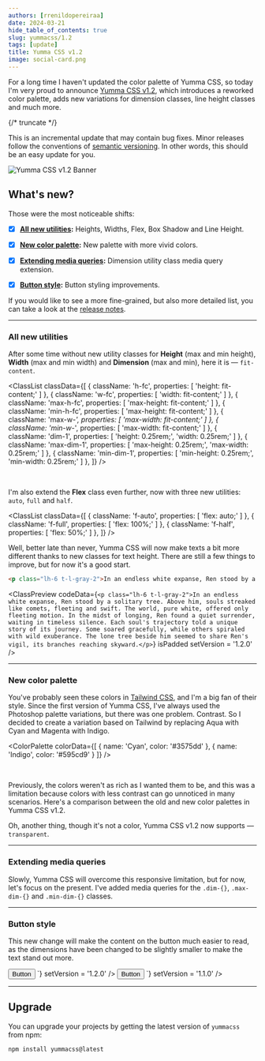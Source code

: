 ```yaml
---
authors: [rrenildopereiraa]
date: 2024-03-21
hide_table_of_contents: true
slug: yummacss/1.2
tags: [update]
title: Yumma CSS v1.2
image: social-card.png
---
```




For a long time I haven't updated the color palette of Yumma CSS, so today I'm very proud to announce [Yumma CSS v1.2](https://github.com/yumma-lib/yumma-css/releases/tag/v1.2.0), which introduces a reworked color palette, adds new variations for dimension classes, line height classes and much more.

{/* truncate */}

This is an incremental update that may contain bug fixes. Minor releases follow the conventions of [semantic versioning](https://docs.npmjs.com/about-semantic-versioning). In other words, this should be an easy update for you.

![Yumma CSS v1.2 Banner](banner.png)

## What's new?

Those were the most noticeable shifts:

- [x] **[All new utilities](#all-new-utilities):** Heights, Widths, Flex, Box Shadow and Line Height.

- [x] **[New color palette](#new-color-palette):** New palette with more vivid colors.

- [x] **[Extending media queries](#extending-media-queries):** Dimension utility class media query extension.

- [x] **[Button style](#button-style):** Button styling improvements.

If you would like to see a more fine-grained, but also more detailed list, you can take a look at the [release notes](https://github.com/yumma-lib/yumma-css/releases/tag/v1.2.0).

---

### All new utilities 

After some time without new utility classes for **Height** (max and min height), **Width** (max and min width) and **Dimension** (max and min), here it is — `fit-content`.

<ClassList
  classData={[
    {
      className: 'h-fc',
      properties: [
        'height: fit-content;'
      ]
    },
    {
      className: 'w-fc',
      properties: [
        'width: fit-content;'
      ]
    },
    {
      className: 'max-h-fc',
      properties: [
        'max-height: fit-content;'
      ]
    },
    {
      className: 'min-h-fc',
      properties: [
        'max-height: fit-content;'
      ]
    },
    {
      className: 'max-w-*',
      properties: [
        'max-width: fit-content;'
      ]
    },
    {
      className: 'min-w-*',
      properties: [
        'max-width: fit-content;'
      ]
    },
    {
      className: 'dim-1',
      properties: [
        'height: 0.25rem;',
        'width: 0.25rem;'
      ]
    },
    {
      className: 'max-dim-1',
      properties: [
        'max-height: 0.25rem;',
        'max-width: 0.25rem;'
      ]
    },
    {
      className: 'min-dim-1',
      properties: [
        'min-height: 0.25rem;',
        'min-width: 0.25rem;'
      ]
    },
  ]}
/>

<br />

I'm also extend the **Flex** class even further, now with three new utilities: `auto`, `full` and `half`.

<ClassList
  classData={[
    {
      className: 'f-auto',
      properties: [
        'flex: auto;'
      ]
    },
    {
      className: 'f-full',
      properties: [
        'flex: 100%;'
      ]
    },
    {
      className: 'f-half',
      properties: [
        'flex: 50%;'
      ]
    },
  ]}
/>

Well, better late than never, Yumma CSS will now make texts a bit more different thanks to new classes for text height. There are still a few things to improve, but for now it's a good start.

```html
<p class="lh-6 t-l-gray-2">In an endless white expanse, Ren stood by a solitary tree ...</p>
```

<ClassPreview
  codeData={`<p class="lh-6 t-l-gray-2">In an endless white expanse, Ren stood by a solitary tree. Above him, souls streaked like comets, fleeting and swift. The world, pure white, offered only fleeting motion. In the midst of longing, Ren found a quiet surrender, waiting in timeless silence. Each soul's trajectory told a unique story of its journey. Some soared gracefully, while others spiraled with wild exuberance. The lone tree beside him seemed to share Ren's vigil, its branches reaching skyward.</p>`}
  isPadded
  setVersion = '1.2.0'
/>

---

### New color palette

You've probably seen these colors in [Tailwind CSS](https://tailwindcss.com/), and I'm a big fan of their style. Since the first version of Yumma CSS, I've always used the Photoshop palette variations, but there was one problem. Contrast. So I decided to create a variation based on Tailwind by replacing Aqua with Cyan and Magenta with Indigo.

<ColorPalette
  colorData={[
    {
      name: 'Cyan',
      color: '#3575dd'
    },
    {
      name: 'Indigo',
      color: '#595cd9'
    }
  ]}
/>

<br />

Previously, the colors weren't as rich as I wanted them to be, and this was a limitation because colors with less contrast can go unnoticed in many scenarios. Here's a comparison between the old and new color palettes in Yumma CSS v1.2.

<Tabs>
  <TabItem value="now" label="Now">
    <ColorPalette
      colorData={[
        {
          name: 'Blue',
          color: '#3575dd'
        }
      ]}
    />
  </TabItem>
  <TabItem value="then" label="Then">
    <ColorPalette
      colorData={[
        {
          name: 'Blue',
          color: '#438cca'
        }
      ]}
    />
  </TabItem>
</Tabs>

Oh, another thing, though it's not a color, Yumma CSS v1.2 now supports — `transparent`.

---

### Extending media queries

Slowly, Yumma CSS will overcome this responsive limitation, but for now, let's focus on the present. I've added media queries for the `.dim-{}`, `.max-dim-{}` and `.min-dim-{}` classes.

---

### Button style

This new change will make the content on the button much easier to read, as the dimensions have been changed to be slightly smaller to make the text stand out more.

<Tabs>
  <TabItem value="now" label="Now">
    <ClassPreview
      codeData={`<div class="ins h-1/1">
          <button class="btn-pink t-white">Button</button>
        </div>
      `}
      setVersion = '1.2.0'
    />
  </TabItem>
  <TabItem value="then" label="Then">
    <ClassPreview
      codeData={`<div class="ins h-1/1">
          <button class="btn-pink t-white">Button</button>
        </div>
      `}
      setVersion = '1.1.0'
    />
  </TabItem>
</Tabs>

---

## Upgrade

You can upgrade your projects by getting the latest version of `yummacss` from npm:

```bash
npm install yummacss@latest
```